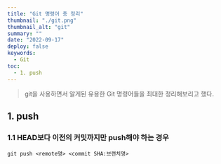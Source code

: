 ```yaml
---
title: "Git 명령어 총 정리"
thumbnail: "./git.png"
thumbnail_alt: "git"
summary: ""
date: "2022-09-17"
deploy: false
keywords:
  - Git
toc:
  - 1. push
---
```



<Blockquote>
  git을 사용하면서 알게된 유용한 Git 명령어들을 최대한 정리해보리고 했다.
</Blockquote>

## 1. push

### 1.1 HEAD보다 이전의 커밋까지만 push해야 하는 경우

```
git push <remote명> <commit SHA:브랜치명>
```